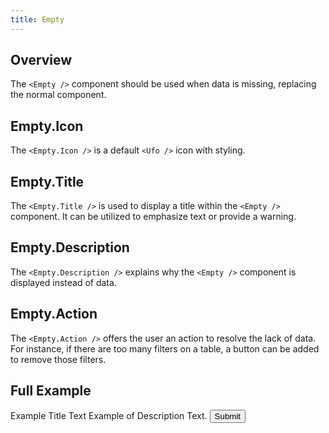 ```yaml
---
title: Empty
---
```


## Overview

The `<Empty />` component should be used when data is missing, replacing the normal component.

## Empty.Icon

The `<Empty.Icon />` is a default `<Ufo />` icon with styling. 

## Empty.Title

The `<Empty.Title />` is used to display a title within the `<Empty />` component. It can be utilized to emphasize text or provide a warning. 

## Empty.Description

The `<Empty.Description />` explains why the `<Empty />` component is displayed instead of data.

## Empty.Action

The `<Empty.Action />` offers the user an action to resolve the lack of data. For instance, if there are too many filters on a table, a button can be added to remove those filters.

## Full Example

<RenderComponentWithSnippet>
  <Row>
    <Empty>
      <Empty.Icon />
      <Empty.Title>Example Title Text</Empty.Title>
      <Empty.Description>Example of Description Text.</Empty.Description>
      <Empty.Actions>
        <Button>
            <BookBookmark /> 
            Submit
        </Button>
      </Empty.Actions>
    </Empty>
  </Row>
</RenderComponentWithSnippet>
